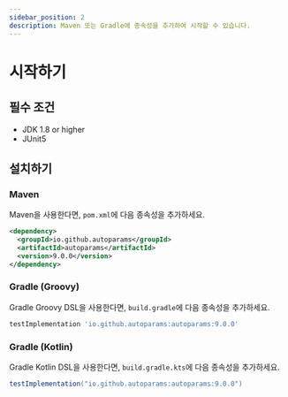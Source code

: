 ```yaml
---
sidebar_position: 2
description: Maven 또는 Gradle에 종속성을 추가하여 시작할 수 있습니다.
---
```


# 시작하기

## 필수 조건
- JDK 1.8 or higher
- JUnit5

## 설치하기

### Maven

Maven을 사용한다면, `pom.xml`에 다음 종속성을 추가하세요.

```xml
<dependency>
  <groupId>io.github.autoparams</groupId>
  <artifactId>autoparams</artifactId>
  <version>9.0.0</version>
</dependency>
```

### Gradle (Groovy)

Gradle Groovy DSL을 사용한다면, `build.gradle`에 다음 종속성을 추가하세요.

```gradle
testImplementation 'io.github.autoparams:autoparams:9.0.0'
```

### Gradle (Kotlin)

Gradle Kotlin DSL을 사용한다면, `build.gradle.kts`에 다음 종속성을 추가하세요.

```gradle
testImplementation("io.github.autoparams:autoparams:9.0.0")
```
